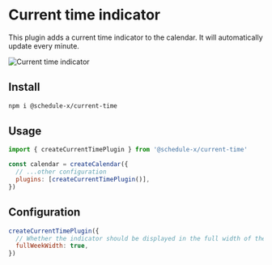 # Current time indicator

This plugin adds a current time indicator to the calendar. It will automatically update every minute.

![Current time indicator](../../../../assets/current-time.png)

## Install

```bash copy
npm i @schedule-x/current-time
```

## Usage

```js
import { createCurrentTimePlugin } from '@schedule-x/current-time'

const calendar = createCalendar({
  // ...other configuration
  plugins: [createCurrentTimePlugin()],
})
```

## Configuration

```js
createCurrentTimePlugin({
  // Whether the indicator should be displayed in the full width of the week. Defaults to false
  fullWeekWidth: true,
})
```
